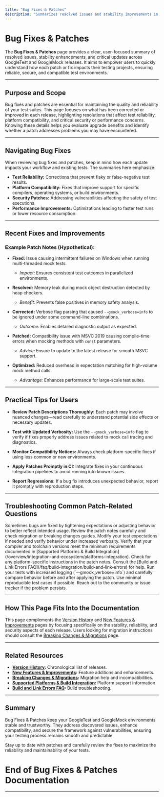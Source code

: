 ```yaml
---
title: "Bug Fixes & Patches"
description: "Summarizes resolved issues and stability improvements in each release, enabling users to assess the implications for their projects. Focuses on test reliability, platform compatibility, and critical security or performance patches."
---
```


# Bug Fixes & Patches

The **Bug Fixes & Patches** page provides a clear, user-focused summary of resolved issues, stability enhancements, and critical updates across GoogleTest and GoogleMock releases. It aims to empower users to quickly understand how each patch or fix impacts their testing projects, ensuring reliable, secure, and compatible test environments.

---

## Purpose and Scope

Bug fixes and patches are essential for maintaining the quality and reliability of your test suites. This page focuses on what has been corrected or improved in each release, highlighting resolutions that affect test reliability, platform compatibility, and critical security or performance concerns. Knowing these details helps you evaluate upgrade benefits and identify whether a patch addresses problems you may have encountered.

---

## Navigating Bug Fixes

When reviewing bug fixes and patches, keep in mind how each update impacts your workflow and existing tests. The summaries here emphasize:

- **Test Reliability:** Corrections that prevent flaky or false-negative test results.
- **Platform Compatibility:** Fixes that improve support for specific compilers, operating systems, or build environments.
- **Security Patches:** Addressing vulnerabilities affecting the safety of test executions.
- **Performance Improvements:** Optimizations leading to faster test runs or lower resource consumption.

---

## Recent Fixes and Improvements

### Example Patch Notes (Hypothetical):

- **Fixed:** Issue causing intermittent failures on Windows when running multi-threaded mock tests. 
  - *Impact:* Ensures consistent test outcomes in parallelized environments.

- **Resolved:** Memory leak during mock object destruction detected by heap checkers.
  - *Benefit:* Prevents false positives in memory safety analysis.

- **Corrected:** Verbose flag parsing that caused `--gmock_verbose=info` to be ignored under some command-line combinations.
  - *Outcome:* Enables detailed diagnostic output as expected.

- **Patched:** Compatibility issue with MSVC 2019 causing compile-time errors when mocking methods with `const` parameters.
  - *Advice:* Ensure to update to the latest release for smooth MSVC support.

- **Optimized:** Reduced overhead in expectation matching for high-volume mock method calls.
  - *Advantage:* Enhances performance for large-scale test suites.

---

## Practical Tips for Users

- **Review Patch Descriptions Thoroughly:** Each patch may involve nuanced changes—read carefully to understand potential side effects or necessary updates.

- **Test with Updated Verbosity:** Use the `--gmock_verbose=info` flag to verify if fixes properly address issues related to mock call tracing and diagnostics.

- **Monitor Compatibility Notices:** Always check platform-specific fixes if using less common or new environments.

- **Apply Patches Promptly in CI:** Integrate fixes in your continuous integration pipelines to avoid running into known issues.

- **Report Regressions:** If a bug fix introduces unexpected behavior, report it promptly with reproduction steps.

---

## Troubleshooting Common Patch-Related Questions

<AccordionGroup title="Troubleshooting Bug Fixes & Patches">
<Accordion title="My tests started failing after upgrading. Could it be due to a patch?">
Sometimes bugs are fixed by tightening expectations or adjusting behavior to better reflect intended usage. Review the patch notes carefully and check migration or breaking changes guides. Modify your test expectations if needed and verify behavior under increased verbosity.
</Accordion>

<Accordion title="Certain platforms show build errors after patch updates. What should I do?">
Verify that your compiler and toolchain versions meet the minimum requirements documented in [Supported Platforms & Build Integration](/overview/integration-and-ecosystem/platforms-integration). Check for any platform-specific instructions in the patch notes. Consult the [Build and Link Errors FAQ](/faq/build-integration/build-and-link-errors) for help.
</Accordion>

<Accordion title="How do I ensure a patch resolves my specific flaky test issue?">
Run your tests with increased logging (`--gmock_verbose=info`) and carefully compare behavior before and after applying the patch. Use minimal reproducible test cases if possible. Reach out to the community or issue tracker if the problem persists.
</Accordion>
</AccordionGroup>

---

## How This Page Fits Into the Documentation

This page complements the [Version History](/changelog/release-highlights/version-history) and [New Features & Improvements](/changelog/release-highlights/new-features-improvements) pages by focusing specifically on the stability, reliability, and security aspects of each release. Users looking for migration instructions should consult the [Breaking Changes & Migrations](/changelog/migration-upgrade-guides/breaking-changes) page.

---

## Related Resources

- **[Version History](/changelog/release-highlights/version-history):** Chronological list of releases.
- **[New Features & Improvements](/changelog/release-highlights/new-features-improvements):** Feature additions and enhancements.
- **[Breaking Changes & Migrations](/changelog/migration-upgrade-guides/breaking-changes):** Migration help and incompatibilities.
- **[Supported Platforms & Build Integration](/overview/integration-and-ecosystem/platforms-integration):** Platform support information.
- **[Build and Link Errors FAQ](/faq/build-integration/build-and-link-errors):** Build troubleshooting.

---

## Summary

Bug Fixes & Patches keep your GoogleTest and GoogleMock environments stable and trustworthy. They address discovered issues, enhance compatibility, and secure the framework against vulnerabilities, ensuring your testing process remains smooth and predictable.

Stay up to date with patches and carefully review the fixes to maximize the reliability and maintainability of your tests.

# End of Bug Fixes & Patches Documentation

---